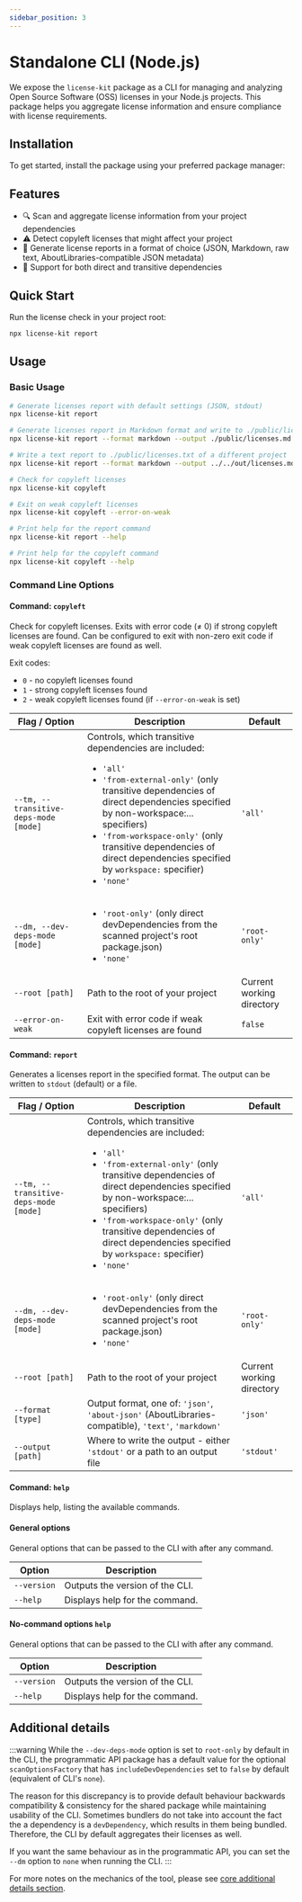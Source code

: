 ```yaml
---
sidebar_position: 3
---
```



# Standalone CLI (Node.js)

We expose the `license-kit` package as a CLI for managing and analyzing Open Source Software (OSS) licenses in your Node.js projects. This package helps you aggregate license information and ensure compliance with license requirements.

## Installation

To get started, install the package using your preferred package manager:

<PackageManagerTabs command="install license-kit" />

## Features

- 🔍 Scan and aggregate license information from your project dependencies
- ⚠️ Detect copyleft licenses that might affect your project
- 📝 Generate license reports in a format of choice (JSON, Markdown, raw text, AboutLibraries-compatible JSON metadata)
- 🔄 Support for both direct and transitive dependencies

## Quick Start

Run the license check in your project root:

```bash
npx license-kit report
```

## Usage

### Basic Usage

```bash
# Generate licenses report with default settings (JSON, stdout)
npx license-kit report

# Generate licenses report in Markdown format and write to ./public/licenses.md
npx license-kit report --format markdown --output ./public/licenses.md

# Write a text report to ./public/licenses.txt of a different project
npx license-kit report --format markdown --output ../../out/licenses.md --root ../../another-project

# Check for copyleft licenses
npx license-kit copyleft

# Exit on weak copyleft licenses
npx license-kit copyleft --error-on-weak

# Print help for the report command
npx license-kit report --help

# Print help for the copyleft command
npx license-kit copyleft --help
```

### Command Line Options

#### Command: `copyleft`

Check for copyleft licenses. Exits with error code (≠ 0) if strong copyleft licenses are found. Can be configured to exit with non-zero exit code if weak copyleft licenses are found as well.

Exit codes:

- `0` - no copyleft licenses found
- `1` - strong copyleft licenses found
- `2` - weak copyleft licenses found (if `--error-on-weak` is set)

| Flag / Option                         | Description                                                                                                                                                                                                                                                                                                                                                  | Default                   |
| ------------------------------------- | ------------------------------------------------------------------------------------------------------------------------------------------------------------------------------------------------------------------------------------------------------------------------------------------------------------------------------------------------------------ | ------------------------- |
| `--tm, --transitive-deps-mode [mode]` | Controls, which transitive dependencies are included: <ul><li>`'all'`</li> <li>`'from-external-only'` (only transitive dependencies of direct dependencies specified by non-workspace:... specifiers)</li> <li>`'from-workspace-only'` (only transitive dependencies of direct dependencies specified by `workspace:` specifier)</li> <li>`'none'`</li></ul> | `'all'`                   |
| `--dm, --dev-deps-mode [mode]`        | <ul><li>`'root-only'` (only direct devDependencies from the scanned project's root package.json)</li> <li>`'none'`</li></ul>                                                                                                                                                                                                                                 | `'root-only'`             |
| `--root [path]`                       | Path to the root of your project                                                                                                                                                                                                                                                                                                                             | Current working directory |
| `--error-on-weak`                     | Exit with error code if weak copyleft licenses are found                                                                                                                                                                                                                                                                                                     | `false`                   |

#### Command: `report`

Generates a licenses report in the specified format. The output can be written to `stdout` (default) or a file.

| Flag / Option                         | Description                                                                                                                                                                                                                                                                                                                                                  | Default                   |
| ------------------------------------- | ------------------------------------------------------------------------------------------------------------------------------------------------------------------------------------------------------------------------------------------------------------------------------------------------------------------------------------------------------------ | ------------------------- |
| `--tm, --transitive-deps-mode [mode]` | Controls, which transitive dependencies are included: <ul><li>`'all'`</li> <li>`'from-external-only'` (only transitive dependencies of direct dependencies specified by non-workspace:... specifiers)</li> <li>`'from-workspace-only'` (only transitive dependencies of direct dependencies specified by `workspace:` specifier)</li> <li>`'none'`</li></ul> | `'all'`                   |
| `--dm, --dev-deps-mode [mode]`        | <ul><li>`'root-only'` (only direct devDependencies from the scanned project's root package.json)</li> <li>`'none'`</li></ul>                                                                                                                                                                                                                                 | `'root-only'`             |
| `--root [path]`                       | Path to the root of your project                                                                                                                                                                                                                                                                                                                             | Current working directory |
| `--format [type]`                     | Output format, one of: `'json'`, `'about-json'` (AboutLibraries-compatible), `'text'`, `'markdown'`                                                                                                                                                                                                                                                          | `'json'`                  |
| `--output [path]`                     | Where to write the output - either `'stdout'` or a path to an output file                                                                                                                                                                                                                                                                                    | `'stdout'`                |

#### Command: `help`

Displays help, listing the available commands.

#### General options

General options that can be passed to the CLI with after any command.

| Option      | Description                     |
| ----------- | ------------------------------- |
| `--version` | Outputs the version of the CLI. |
| `--help`    | Displays help for the command.  |

#### No-command options `help`

General options that can be passed to the CLI with after any command.

| Option      | Description                     |
| ----------- | ------------------------------- |
| `--version` | Outputs the version of the CLI. |
| `--help`    | Displays help for the command.  |

## Additional details

:::warning
While the `--dev-deps-mode` option is set to `root-only` by default in the CLI, the programmatic API package has a default value for the optional `scanOptionsFactory` that has `includeDevDependencies` set to `false` by default (equivalent of CLI's `none`).

The reason for this discrepancy is to provide default behaviour backwards compatibility & consistency for the shared package while maintaining usability of the CLI. Sometimes bundlers do not take into account the fact the a dependency is a `devDependency`, which results in them being bundled. Therefore, the CLI by default aggregates their licenses as well.

If you want the same behaviour as in the programmatic API, you can set the `--dm` option to `none` when running the CLI.
:::

For more notes on the mechanics of the tool, please see [core additional details section](/docs/programmatic-usage#additional-details).
